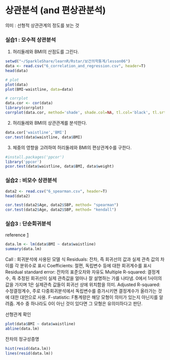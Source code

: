 상관분석 (and 편상관분석)
=======================================================

의미 : 선형적 상관관계의 정도를 보는 것

### 실습1 : 모수적 상관분석

1) 허리둘레와 BMI의 산점도를 그린다.

```r
setwd("~/SparkleShare/learnR/Rstar/보건의학통계/lesson06")
data <- read.csv("6_correlation_and_regression.csv", header=T)
head(data)
```

```r
# plot
plot(data)
plot(BMI~waistline, data=data)

# corrplot
data.cor <- cor(data)
library(corrplot)
corrplot(data.cor, method='shade', shade.col=NA, tl.col='black', tl.srt=45, order='hclust')
```

2) 허리둘레와 BMI의 상관관계를 분석한다. 

```r
data.cor['waistline','BMI']
cor.test(data$waistline, data$BMI)
```

3) 체중의 영향을 고려하여 허리둘레와 BMI의 편상관계수를 구한다. 

```r
#install.packages('ppcor')
library('ppcor')
pcor.test(data$waistline, data$BMI, data$weight)
```

### 실습2 : 비모수 상관분석
```r
data2 <- read.csv("6_spearman.csv", header=T)
head(data2)

cor.test(data2$Age, data2$SBP, method= "spearman")
cor.test(data2$Age, data2$SBP, method= "kendall")
```


### 실습3 : 단순회귀분석

reference
[1](http://analyticsstory.com/98)

```r
data.lm <- lm(data$BMI ~ data$waistline)
summary(data.lm)
```

Call : 회귀분석에 사용된 모델 식
Residuals: 잔차, 즉 회귀선의 값과 실제 관측 값의 차이를 각 분위수로 표시
Coefficients: 절편, 독립변수 등에 대한 회귀계수를 표시
Residual standard error: 잔차의 표준오차와 자유도
Multiple R-squared: 결정계수, 즉 추정된 회귀선이 실제 관측값을 얼마나 잘 설명하는 가를 나타냄. 0에서 1사이의 값을 가지며 1은 실제관측 값들이 회귀선 상에 위치함을 의미.
Adjusted R-squared: 수정결정계수, 주로 다중회귀분석에서 독립변수를 증가시키면 결정계수가 올라가는 것에 대한 대안으로 사용.
F-statistic: F통계량은 해당 모형이 의미가 있는지 아닌지를 알려줌. 계수 중 하나라도 0이 아닌 것이 있다면 그 모형은 유의미하다고 판단.

선형관계 확인
```r
plot(data$BMI ~ data$waistline)
abline(data.lm)
```

잔차의 정규성증명
```r
hist(resid(data.lm))
lines(resid(data.lm))
```


